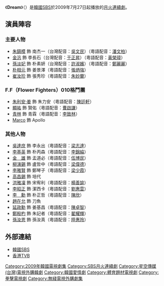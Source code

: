 {{about||Dream的其他含义|Dream}}
{{unreferenced|time=2019-03-09}}
{{Infobox Television
| show_name         = Dream
| original_name      = {{lang|ko|드림}}
| image                = [[File:Dream_sbs.jpg|250px]]
| caption              = 
| genre                = 
| format               = 
| creator              = 
| developer            = 
| writer               = [[鄭亨洙|鄭亨洙]]
| director             = [[白秀燦|白秀燦]]、[[趙英光|趙英光]]
| creative_director    = 
| presenter            = 
| starring             = [[朱鎮模|朱鎮模]]、[[金汎|金汎]]、[[孫淡妃|孫淡妃]]
| slogan               =  
| judges               = 
| voices               = 
| narrated             = 
| theme_music_composer = 
| opentheme            = 
| endtheme             = 
| composer             = 
| country              = {{KOR}}
| language             = [[韓語|韓語]]
| num_seasons          = <!-- or num_series -->
| num_episodes         = 20
| list_episodes        = 
| executive_producer   = [[金英燮|金英燮]]
| producer             = 
| supervising_producer = 
| editor               = 
| location             = 
| cinematography       = 
| camera               = 
| runtime              = 約70分鐘（含廣告）
| company              = 
| distributor          = 
| channel              = [[SBS_(韓國)|SBS]]
| picture_format       = 
| audio_format         = 
| first_run            = {{KOR}}
| first_aired          = {{start date|2009|7|27}}
| last_aired           = {{end date|2009|9|29}}
| status               = 
| preceded_by          = 
| followed_by          = 
| related              =
| website              = http://tv.sbs.co.kr/dream/
| production_website   = 
| 中國大陸名稱 = 
| 台灣名稱   = 我的夢想型男
| 港澳名稱   = 擊夢擂台
| 馬新名稱   = 
}}
《'''Dream'''》（{{lang-ko|'''드림'''}}）是[[韓國|韓國]][[SBS_(韓國)|SBS]]於2009年7月27日起播放的[[SBS月火連續劇|月火連續劇]]。

== 演員陣容 ==
=== 主要人物 ===
* [[朱鎮模|朱鎮模]] 飾 南杰一（台灣配音：[[吳文民|吳文民]]）（粵語配音：[[潘文柏|潘文柏]]） 
* [[金汎|金汎]] 飾 李長石（台灣配音：[[于正昇|于正昇]]）（粵語配音：[[黃榮璋|黃榮璋]]） 
* [[孫淡妃|孫淡妃]] 飾 朴素妍（台灣配音：[[許淑嬪|許淑嬪]]）（粵語配音：[[鄭麗麗|鄭麗麗]]）
* [[朴相元|朴相元]] 飾 姜景澤（粵語配音：[[張炳強|張炳強]]）
* [[崔汝珍|崔汝珍]] 飾 張秀珍（粵語配音：[[朱妙蘭|朱妙蘭]]）

=== F.F（Flower Fighters）010格鬥團 ===
* [[朱利安·姜|朱利安·姜]] 飾 朱力安（粵語配音：[[陳廷軒_(配音員)|陳廷軒]]）
* [[顯祐|顯祐]] 飾 賢佑（粵語配音：[[曹啟謙|曹啟謙]]）
* [[青林|青林]] 飾 青霖（粵語配音：[[李致林|李致林]]）
* [[Marco_(韓國演員)|Marco]] 飾 Apollo

=== 其他人物 ===
* [[吳達庶|吳達庶]] 飾 李永出（粵語配音：[[梁志達|梁志達]]） 
* [[李基英|李基英]] 飾 朴丙森（粵語配音：[[李錦綸|李錦綸]]）
* [[金雄_(演員)|金　雄]] 飾 孟道必（粵語配音：[[伍博民|伍博民]]）
* [[柳演錫|柳演錫]] 飾 盧哲中（粵語配音：[[梁偉德|梁偉德]]）
* [[李雅賢|李雅賢]] 飾 鄭琴子（粵語配音：[[梁少霞|梁少霞]]）
* [[高昌錫|高昌錫]] 飾 培代
* [[洪雅凜|洪雅凜]] 飾 宋宥利（粵語配音：[[楊善諭|楊善諭]]）
* [[李昭正|李昭正]] 飾 潔西卡（粵語配音：[[劉惠雲|劉惠雲]]） 
* [[李勳|李　勳]] 飾 朴正哲（粵語配音：[[陳欣_(配音員)|陳欣]]） 
* [[趙在允|趙在允]] 飾 刀魚
* [[延政勳|延政勳]] 飾 姜基昌（粵語配音：[[陳卓智|陳卓智]]） 
* [[鄭殷杓|鄭殷杓]] 飾 朱記者（粵語配音：[[翟耀輝|翟耀輝]]）
* [[孫汝恩|孫汝恩]] 飾 孫汝真（粵語配音：[[陸惠玲|陸惠玲]]）

== 外部連結 ==
*[http://tv.sbs.co.kr/dream/ 韓國SBS]{{Wayback|url=http://tv.sbs.co.kr/dream/ |date=20090922123228 }}{{ko}}
*[http://programme.tvb.com/drama/dream/ 香港TVB]{{Wayback|url=http://programme.tvb.com/drama/dream/ |date=20160302013838 }}{{zh-hk}}

{{電視節目的變遷
|電視台= {{KOR}} [[SBS_(韓國)|SBS]] 
|播放檔次= [[SBS月火連續劇|月火劇]]
|節目名稱= Dream<br />（2009年7月27日- 2009年9月29日）
|上一節目= [[自鳴鼓|自鳴鼓]]<br />（2009年3月10日 - 2009年7月21日）
|下一節目= [[天使的誘惑|天使的誘惑]]<br />（2009年10月12日 - 2009年12月29日）
}}

{{電視節目的變遷
|電視台= {{HK}} [[無綫電視|無綫電視]][[J2|J2]]
|播放檔次= 星期一、二 21:30 - 22:50
|節目名稱= 擊夢擂台<br />（2010年1月4日 - 2010年3月30日）
|上一節目= [[他們生活的世界|戀愛夢工場]]<br />（2009年11月9日 - 2009年12月29日）
|下一節目= [[奇幻世紀|奇幻世紀 – 迷陣]]<br />（2010年4月5日 - 2010年4月6日）
}}

{{電視節目的變遷
|電視台= {{TWN}} [[衛視中文台|衛視中文台]]
|播放檔次= 星期一至五 21:00 - 22:00
|節目名稱= 我的夢想型男<br />（2010年12月6日 - 2011年1月11日）
|上一節目= [[該隱與亞伯_(電視劇)|該隱與亞伯]]
|下一節目= [[Coffee_House|咖啡情緣]]<br />（2011年1月12日 - 2011年2月21日）
}}

{{SBS月火連續劇}}

[[Category:2009年韓國電視劇集|Category:2009年韓國電視劇集]]
[[Category:SBS月火連續劇|Category:SBS月火連續劇]]
[[Category:星空傳媒(台灣)電視外購韓劇|Category:星空傳媒(台灣)電視外購韓劇]]
[[Category:韓國愛情劇|Category:韓國愛情劇]]
[[Category:體育題材電視劇|Category:體育題材電視劇]]
[[Category:拳擊電視劇|Category:拳擊電視劇]]
[[Category:無綫電視外購劇集|Category:無綫電視外購劇集]]